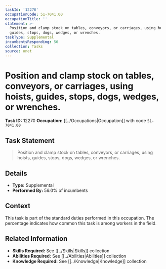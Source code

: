 ```yaml
---
taskId: '12270'
occupationCode: 51-7041.00
occupationTitle: ''
statement: >-
  Position and clamp stock on tables, conveyors, or carriages, using hoists,
  guides, stops, dogs, wedges, or wrenches.
taskType: Supplemental
incumbentsResponding: 56
collection: Tasks
source: onet
---
```

# Position and clamp stock on tables, conveyors, or carriages, using hoists, guides, stops, dogs, wedges, or wrenches.

**Task ID:** 12270
**Occupation:** [[../Occupations|Occupation]] with code `51-7041.00`

## Task Statement

> Position and clamp stock on tables, conveyors, or carriages, using hoists, guides, stops, dogs, wedges, or wrenches.

## Details

- **Type:** Supplemental
- **Performed By:** 56.0% of incumbents

## Context

This task is part of the standard duties performed in this occupation. The percentage indicates how common this task is among workers in the field.

## Related Information

- **Skills Required:** See [[../Skills|Skills]] collection
- **Abilities Required:** See [[../Abilities|Abilities]] collection
- **Knowledge Required:** See [[../Knowledge|Knowledge]] collection
